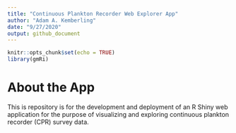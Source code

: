 ```yaml
---
title: "Continuous Plankton Recorder Web Explorer App"
author: "Adam A. Kemberling"
date: "9/27/2020"
output: github_document
---
```



```r
knitr::opts_chunk$set(echo = TRUE)
library(gmRi)
```

# About the App

This is repository is for the development and deployment of an R Shiny web application for the purpose of visualizing and exploring continuous plankton recorder (CPR) survey data.










